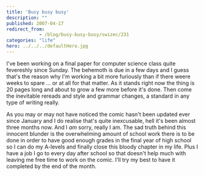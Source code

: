 ```yaml
---
title: 'Busy busy busy'
description: ""
published: 2007-04-17
redirect_from: 
            - /blog/busy-busy-busy/swizec/231
categories: "life"
hero: ../../../defaultHero.jpg
---
```


I've been working on a final paper for computer science class quite fevereshly since Sunday. The behemoth is due in a few days and I guess that's the reason why I'm working a bit more furiously than if there weere weeks to spare ... or at all for that matter. As it stands right now the thing is 20 pages long and about to grow a few more before it's done. Then come the inevitable rereads and style and grammar changes, a standard in any type of writing really.

As you may or may not have noticed the comic hasn't been updated ever since January and I do realise that's quite inexcusable, hell it's been almost three months now. And I _am_ sorry, really I am. The sad truth behind this innocent blunder is the overwhelming amount of school work there is to be done in order to have good enough grades in the final year of high school so I can do my A-levels and finally close this bloody chapter in my life. Plus I have a job I go to every day after school so that doesn't help much with leaving me free time to work on the comic. I'll try my best to have it completed by the end of the month.
